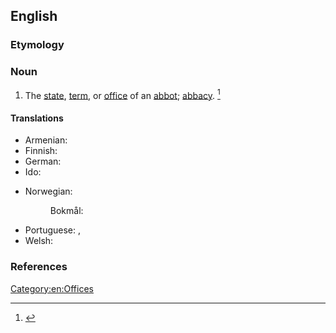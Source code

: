 ==English==

===Etymology===
{{suffix|en|abbot|ship}}

===Noun===
{{en-noun}}

# The [[state]], [[term]], or [[office]] of an [[abbot]]; [[abbacy]]. {{defdate|First attested around 1350 to 1470.}}<ref>{{R:SOED5|page=3}}</ref>

====Translations====
{{trans-top|the state or office of an abbot}}
* Armenian: {{t+|hy|աբբայություն|sc=Armn}}
* Finnish: {{t+|fi|apottius}}
* German: {{t|de|Abtschaft|f}}
* Ido: {{t+|io|abadeso}}
{{trans-mid}}
* Norwegian:
*: Bokmål: {{t|no|abbedverdighet}}
* Portuguese: {{t|pt|abadiado|m}}, {{t+|pt|abadado|m}}
* Welsh: {{t|cy|abadaeth|f}}
{{trans-bottom}}

===References===
<references/>

[[Category:en:Offices]]